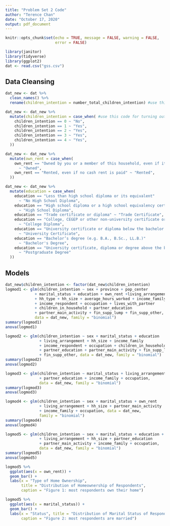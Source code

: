 ---
title: "Problem Set 2 Code"
author: "Terence Chan"
date: "October 17, 2020"
output: pdf_document
---

```{r setup, include=FALSE}
knitr::opts_chunk$set(echo = TRUE, message = FALSE, warning = FALSE, 
                      error = FALSE)
```

```{r}
library(janitor)
library(tidyverse)
library(ggplot2)
dat <- read.csv("gss.csv")
```

## Data Cleansing

```{r}
dat_new <- dat %>% 
  clean_names() %>% 
  rename(children_intention = number_total_children_intention) #use this code for changing response variable name into children_intention
```

```{r}
dat_new <- dat_new %>% 
  mutate(children_intention = case_when( #use this code for turning outcomes into "No" for 0 children or "Yes" for 1-4 children (i.e. a binary variable)
    children_intention == 0 ~ "No",
    children_intention == 1 ~ "Yes",
    children_intention == 2 ~ "Yes",
    children_intention == 3 ~ "Yes",
    children_intention == 4 ~ "Yes",
  ))
```

```{r}
dat_new <- dat_new %>% 
  mutate(own_rent = case_when(
    own_rent == "Owned by you or a member of this household, even if it i..." 
      ~ "Owned",
    own_rent == "Rented, even if no cash rent is paid" ~ "Rented",
  ))
```

```{r}
dat_new <- dat_new %>% 
  mutate(education = case_when(
    education == "Less than high school diploma or its equivalent"
      ~ "No High School Diploma",
    education == "High school diploma or a high school equivalency certificate"
      ~ "High School Diploma",
    education == "Trade certificate or diploma" ~ "Trade Certificate",
    education == "College, CEGEP or other non-university certificate or di..."
      ~ "College Diploma",
    education == "University certificate or diploma below the bachelor’s level"
      ~ "University Certificate",
    education == "Bachelor’s degree (e.g. B.A., B.Sc., LL.B.)" 
      ~ "Bachelor's Degree",
    education == "University certificate, diploma or degree above the bach..."
      ~ "Postgraduate Degree"
  ))
```

## Models

```{r}
dat_new$children_intention <- factor(dat_new$children_intention)
logmod1 <- glm(children_intention ~ sex + province + pop_center 
             + marital_status + education + own_rent +living_arrangement 
             + hh_type + hh_size + average_hours_worked + income_family 
             + income_respondent + occupation + lives_with_partner 
             + children_in_household + partner_education 
             + partner_main_activity + fin_supp_lump + fin_supp_other,
             data = dat_new, family = "binomial") 
summary(logmod1)
anova(logmod1)
```

```{r}
logmod2 <- glm(children_intention ~ sex + marital_status + education 
               + living_arrangement + hh_size + income_family 
               + income_respondent + occupation + children_in_household 
               + partner_education + partner_main_activity + fin_supp_lump 
               + fin_supp_other, data = dat_new, family = "binomial") 
summary(logmod2)
anova(logmod2)
```

```{r}
logmod3 <- glm(children_intention ~ marital_status + living_arrangement
               + partner_education + income_family + occupation,
               data = dat_new, family = "binomial")
summary(logmod3)
anova(logmod3)
```

```{r}
logmod4 <- glm(children_intention ~ sex + marital_status + own_rent 
               + living_arrangement + hh_size + partner_main_activity 
               + income_family + occupation, data = dat_new, 
               family = "binomial") 
summary(logmod4)
anova(logmod4)
```

```{r}
logmod5 <- glm(children_intention ~ sex + marital_status + education + own_rent
               + living_arrangement + hh_size + partner_education 
               + partner_main_activity + income_family + occupation, 
               data = dat_new, family = "binomial") 
summary(logmod5)
anova(logmod5)
```

```{r}
logmod5 %>% 
  ggplot(aes(x = own_rent)) +
  geom_bar() +
  labs(x = "Type of Home Ownership", 
       title = "Distribution of Homeownership of Respondents", 
       caption = "Figure 1: most respondents own their home")

logmod5 %>% 
  ggplot(aes(x = marital_status)) +
  geom_bar() +
  labs(x = "Status", title = "Distribution of Marital Status of Respondents",
       caption = "Figure 2: most respondents are married")
```





















